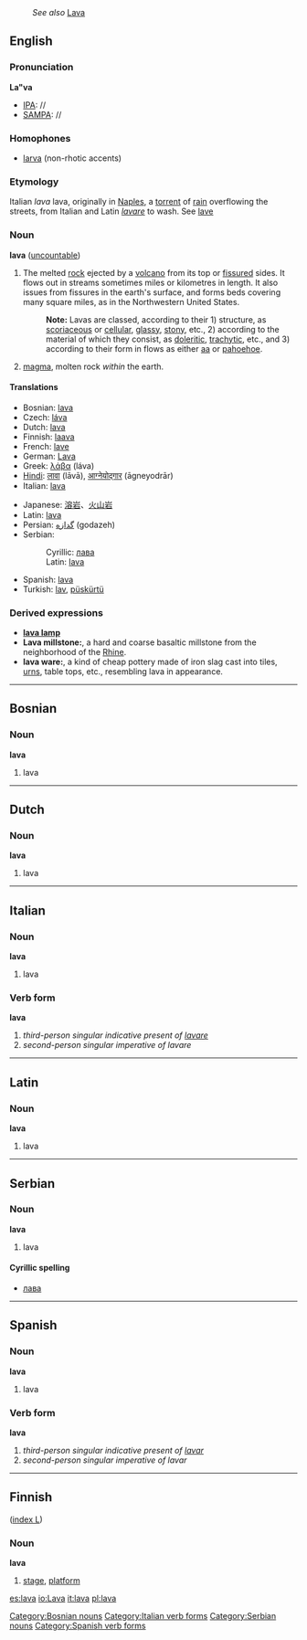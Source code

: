 {{wikipedia}}
:''See also'' [[Lava]]
==English==
===Pronunciation===
'''La"va'''
*[[IPA]]: //
*[[SAMPA]]: //
===Homophones===
*[[larva]] (non-rhotic accents)
===Etymology===
Italian ''lava'' lava, originally in [[Naples]], a [[torrent]] of [[rain]] overflowing the streets, from Italian and Latin ''[[lavare]]'' to wash. See [[lave]]
===Noun===
'''lava''' ([[uncountable]])
#The melted [[rock]] ejected by a [[volcano]] from its top or [[fissure]]d sides. It flows out in streams sometimes miles or kilometres in length. It also issues from fissures in the earth's surface, and forms beds covering many square miles, as in the Northwestern United States.
#:'''Note:''' Lavas are classed, according to their 1) structure, as [[scoriaceous]] or [[cellular]], [[glassy]], [[stony]], etc., 2) according to the material of which they consist, as [[doleritic]], [[trachytic]], etc., and 3) according to their form in flows as either [[aa]] or [[pahoehoe]].
#[[magma]], molten rock ''within'' the earth.

====Translations====
{{top}}
*Bosnian: [[lava#Bosnian|lava]] {{f}}
*Czech: [[láva]] {{f}}
*Dutch: [[lava#Dutch|lava]]
*Finnish: [[laava]]
*French: [[lave]] {{f}}
*German: [[Lava]] {{f}}
*Greek: [[λάβα]] (láva)
*[[Hindi]]: [[लावा]] (lāvā), [[आग्नेयोद्गार]] (āgneyodrār)
*Italian: [[lava#Italian|lava]] {{f}}
{{mid}}
*Japanese: [[溶岩]]、[[火山岩]]
*Latin: [[lava#Latin|lava]]
*Persian: [[گدازه]] (godazeh)
*Serbian:
*:Cyrillic: [[лава#Serbian|лава]] {{f}}
*:Latin: [[lava#Serbian|lava]] {{f}}
*Spanish: [[lava#Spanish|lava]] {{f}}
*Turkish: [[lav]], [[püskürtü]]
{{bottom}}

===Derived expressions===
*'''[[lava lamp]]'''
*'''Lava millstone:''', a hard and coarse basaltic millstone from the neighborhood of the [[Rhine]].
*'''lava ware:''', a kind of cheap pottery made of iron slag cast into tiles, [[urn]]s, table tops, etc., resembling lava in appearance.

----

==Bosnian==
===Noun===
'''lava''' {{f}}
#lava
[[Category:Bosnian nouns]]

----

==Dutch==
===Noun===
'''lava'''
# lava

----

==Italian==
===Noun===
'''lava'''
#lava
===Verb form===
'''lava'''
# ''third-person singular indicative present of [[lavare]]''
# ''second-person singular imperative of lavare''
[[Category:Italian verb forms]]

----

==Latin==
===Noun===
'''lava'''
# lava

----

==Serbian==
===Noun===
'''lava''' {{f}}
#lava
====Cyrillic spelling====
*[[лава#Serbian|лава]]
[[Category:Serbian nouns]]

----

==Spanish==
===Noun===
'''lava''' {{f}}
# lava
===Verb form===
'''lava'''
# ''third-person singular indicative present of [[lavar]]''
# ''second-person singular imperative of lavar''
[[Category:Spanish verb forms]]

----

==Finnish==
([[Wiktionary:Finnish_index_l|index L]])
===Noun===
'''lava'''
#[[stage]], [[platform]]

[[es:lava]]
[[io:Lava]]
[[it:lava]]
[[pl:lava]]